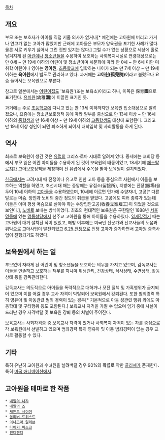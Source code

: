 {{{+1 保育院}}} 

[[목차]] 
== 개요 ==
부모 또는 보호자가 아이를 직접 키울 의사가 없거나[* 예전에는 고아원에 버리고 가거나 연고가 없는 고아가 많았지만 근래에 고아들은 부모가 양육권을 포기한 사례가 많다. 물론 서로 키우기 싫어서 그런 것만 있지는 않다.] 그럴 수가 없는 상황으로 세상에 홀로 남겨지게 된 [[어린이]]나 [[청소년]]들을 수용하여 보호하는 사회복지시설로 연령대상으로는 만 0세 ~ 만 19세 이하의 어린이 및 청소년이며 세분화에 따라 만 0세 ~ 만 6세 미만 미취학 어린이나 영아는 '''영아원''', [[초등학교]]에 입학하는 나이가 되는 만 7세 이상 ~ 만 19세 이하는 '''육아원'''에서 별도로 관리하고 있다. 과거에는 '''고아원(孤兒院)'''이라고 불렀으나 요즘 들어서는 보육원으로 부른다.

참고로 일본에서는 [[어린이집]]도 '보육원'(또는 보육소)이라고 하나, 이쪽은 保育'''園'''으로 표기한다. [[유치원]](幼稚'''園''')에 이끌린 표기인 듯.

과거에는 주로 [[초등학교]]에 다니고 있는 만 13세 이하까지만 보육원 입소대상으로 알려졌으나, 요즘에는 청소년보호정책 등에 따라 일부를 중심으로 만 13세 이상 ~ 만 16세 이하의 [[중학생]]과 만 16세 이상 ~ 만 19세 이하의 [[고등학생]]도 대상에 포함된다. 그리고 만 19세 이상 성인이 되면 퇴소하게 되어서 대학입학 및 사회활동을 하게 된다. 

== 역사 == 
최초로 보육원이 생긴 것은 [[유럽]]의 그리스·로마 시대로 알려져 있다. 중세에는 교회당 등에서 부모 잃은 어린 아이들을 수용하게 된 것이 보육원의 태동이었고, 18세기에 [[페스탈로치]]가 고아보호정책을 제창하며 전 유럽에서 주목을 받아 보육원이 설치되었다. 

[[한국]]에서는 고려시대 때 전쟁이나 유고로 인한 고아 등을 중심으로 사원에서 이들을 보호하는 역할을 하였고, 조선시대 때는 중앙에는 유접소(留接所), 지방에는 진장(賑場)을 두어 10세 이하의 [[고아]]들을 수용하였으며, 10세에 이르면 민가에 수양자녀, 고공[* 다른 말로는 머슴. 양인과 노비의 중간 정도의 취급을 받았다. 고공에도 여러 종류가 있는데 이들은 아마 평생 머슴으로 살아야 하는 수양입안고공(收養立案雇工)이 되었을 것으로 보인다.], [[노비]]로 보내는 방식이었다. 최초의 현대적인 보육원은 구한말인 1888년 [[서울]] [[명동]]에 있는 [[명동성당]]에서 천주교 고아원을 통해 아이들을 수용하였다. [[일제강점기]] 때는 고아원이 대거 설치된 적이 있었고, 해방 이후에는 미국인 전문가와 선교사들의 도움과 위탁으로 고아사업이 발전되었고 [[6.25 전쟁]]으로 전쟁 고아가 증가하면서 고아원 증축사업이 진행되기도 하였다. 

== 보육원에서 하는 일 == 
부모없이 자라게 된 어린이 및 청소년들을 보호하는 의무를 가지고 있으며, 감독교사는 이들을 인솔하고 보호하는 책무를 지니며 위생관리, 건강상태, 식사상태, 수면상태, 활동상태 등을 감독관리한다. 

감독교사는 의도적으로 아이들을 폭력적으로 대하거나 모진 질책 및 가혹행위가 금지되어 있으며 이를 어길 경우 교사 자격이 박탈되어 보육원에서 강퇴된다. 또한 범죄경력 특히 영유아 및 아동관련 범죄 경력이 있는 경우[* 기본적으로 아동 성관련 행위 외에도 아동학대 및 구타행위 등도 포함된다.] 보육교사 자격을 가질 수 없으며 임기 중에 사실이 드러난 경우 자격박탈 및 보육원 강퇴 등의 처벌이 주어진다.

보육교사는 사회자격증 중 보육교사 자격이 있거나 사회복지 자격이 있는 자를 중심으로 각 보육원에서 선발하고 있으며 범죄경력 특히 영유아 및 아동 범죄경력이 없는 경우 교사로 활동할 수 있다.

== 기타 ==
특히 유난히 고아원과 수녀원을 날려버릴 경우 90%의 확률로 악한 [[클리셰]]가 존재한다. 특히 [[미국 애니메이션]]에서.

== 고아원을 테마로 한 작품 ==
 * [[내일의 나쟈]]
 * [[내일의 죠]]
 * [[세인트 세이야]]
 * [[올리버 트위스트]]
 * [[이나즈마 일레븐]]
 * [[타이거 마스크]]
 * [[캔디캔디]]
